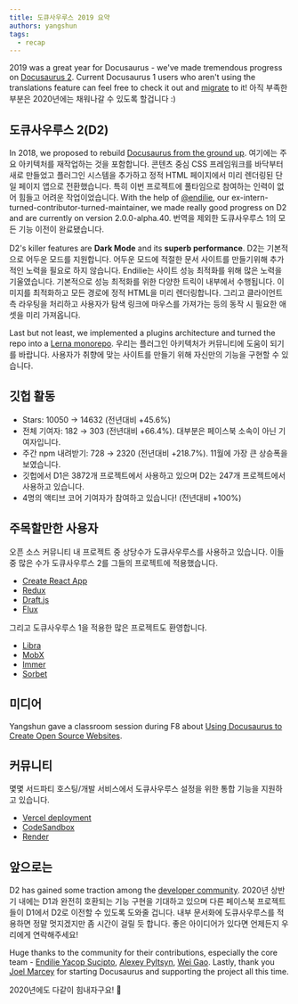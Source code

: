 ```yaml
---
title: 도큐사우루스 2019 요약
authors: yangshun
tags:
  - recap
---
```


2019 was a great year for Docusaurus - we've made tremendous progress on [Docusaurus 2](https://docusaurus.io/). Current Docusaurus 1 users who aren't using the translations feature can feel free to check it out and [migrate](https://docusaurus.io/docs/migration) to it! 아직 부족한 부분은 2020년에는 채워나갈 수 있도록 할겁니다 :)

<!--truncate-->

## 도큐사우루스 2(D2)

In 2018, we proposed to rebuild [Docusaurus from the ground up](https://github.com/facebook/docusaurus/issues/789). 여기에는 주요 아키텍처를 재작업하는 것을 포함합니다. 콘텐츠 중심 CSS 프레임워크를 바닥부터 새로 만들었고 플러그인 시스템을 추가하고 정적 HTML 페이지에서 미리 렌더링된 단일 페이지 앱으로 전환했습니다. 특히 이번 프로젝트에 풀타임으로 참여하는 인력이 없어 힘들고 어려운 작업이었습니다. With the help of [@endilie](https://github.com/endiliey), our ex-intern-turned-contributor-turned-maintainer, we made really good progress on D2 and are currently on version 2.0.0-alpha.40. 번역을 제외한 도큐사우루스 1의 모든 기능 이전이 완료됐습니다.

D2's killer features are **Dark Mode** and its **superb performance**. D2는 기본적으로 어두운 모드를 지원합니다. 어두운 모드에 적절한 문서 사이트를 만들기위해 추가적인 노력을 필요로 하지 않습니다. Endilie는 사이트 성능 최적화를 위해 많은 노력을 기울였습니다. 기본적으로 성능 최적화를 위한 다양한 트릭이 내부에서 수행됩니다. 이미지를 최적화하고 모든 경로에 정적 HTML을 미리 렌더링합니다. 그리고 클라이언트 측 라우팅을 처리하고 사용자가 탐색 링크에 마우스를 가져가는 등의 동작 시 필요한 애셋을 미리 가져옵니다.

Last but not least, we implemented a plugins architecture and turned the repo into a [Lerna monorepo](https://github.com/facebook/docusaurus/tree/main/packages). 우리는 플러그인 아키텍처가 커뮤니티에 도움이 되기를 바랍니다. 사용자가 취향에 맞는 사이트를 만들기 위해 자신만의 기능을 구현할 수 있습니다.

## 깃헙 활동

- Stars: 10050 → 14632 (전년대비 +45.6%)
- 전체 기여자: 182 → 303 (전년대비 +66.4%). 대부분은 페이스북 소속이 아닌 기여자입니다.
- 주간 npm 내려받기: 728 → 2320 (전년대비 +218.7%). 11월에 가장 큰 상승폭을 보였습니다.
- 깃헙에서 D1은 3872개 프로젝트에서 사용하고 있으며 D2는 247개 프로젝트에서 사용하고 있습니다.
- 4명의 액티브 코어 기여자가 참여하고 있습니다! (전년대비 +100%)

## 주목할만한 사용자

오픈 소스 커뮤니티 내 프로젝트 중 상당수가 도큐사우루스를 사용하고 있습니다. 이들 중 많은 수가 도큐사우루스 2를 그들의 프로젝트에 적용했습니다.

- [Create React App](https://create-react-app.dev/)
- [Redux](https://redux.js.org/)
- [Draft.js](https://draftjs.org/)
- [Flux](http://facebook.github.io/flux/)

그리고 도큐사우루스 1을 적용한 많은 프로젝트도 환영합니다.

- [Libra](https://developers.libra.org/)
- [MobX](https://mobx.js.org/)
- [Immer](https://immerjs.github.io/immer/)
- [Sorbet](https://sorbet.org/)

## 미디어

Yangshun gave a classroom session during F8 about [Using Docusaurus to Create Open Source Websites](https://www.youtube.com/watch?v=QcGJsf6mgZE).

## 커뮤니티

몇몇 서드파티 호스팅/개발 서비스에서 도큐사우루스 설정을 위한 통합 기능을 지원하고 있습니다.

- [Vercel deployment](https://github.com/vercel/vercel/tree/main/examples/docusaurus)
- [CodeSandbox](https://codesandbox.io/s/docusaurus-template-x3vg9)
- [Render](https://render.com/docs/deploy-docusaurus)

## 앞으로는

D2 has gained some traction among the [developer community](https://docusaurus.io/showcase). 2020년 상반기 내에는 D1과 완전히 호환되는 기능 구현을 기대하고 있으며 다른 페이스북 프로젝트들이 D1에서 D2로 이전할 수 있도록 도와줄 겁니다. 내부 문서화에 도큐사우루스를 적용하면 정말 멋지겠지만 좀 시간이 걸릴 듯 합니다. 좋은 아이디어가 있다면 언제든지 우리에게 연락해주세요!

Huge thanks to the community for their contributions, especially the core team - [Endilie Yacop Sucipto](https://github.com/endiliey), [Alexey Pyltsyn](https://github.com/lex111), [Wei Gao](https://github.com/wgao19). Lastly, thank you [Joel Marcey](https://github.com/JoelMarcey) for starting Docusaurus and supporting the project all this time.

2020년에도 다같이 힘내자구요! 🎉

